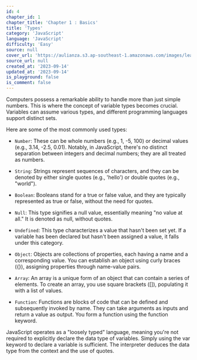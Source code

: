 ```yaml
---
id: 4
chapter_id: 1
chapter_title: 'Chapter 1 : Basics'
title: 'Types'
category: 'JavaScript'
language: 'JavaScript'
difficulty: 'Easy'
source: null
cover_url: 'https://aulianza.s3.ap-southeast-1.amazonaws.com/images/learn/javascript.webp'
source_url: null
created_at: '2023-09-14'
updated_at: '2023-09-14'
is_playground: false
is_comment: false
---
```


Computers possess a remarkable ability to handle more than just simple numbers. This is where the concept of variable types becomes crucial. Variables can assume various types, and different programming languages support distinct sets.

Here are some of the most commonly used types:

- `Number`: These can be whole numbers (e.g., 1, -5, 100) or decimal values (e.g., 3.14, -2.5, 0.01). Notably, in JavaScript, there's no distinct separation between integers and decimal numbers; they are all treated as numbers.

- `String`: Strings represent sequences of characters, and they can be denoted by either single quotes (e.g., 'hello') or double quotes (e.g., "world").

- `Boolean`: Booleans stand for a true or false value, and they are typically represented as true or false, without the need for quotes.

- `Null`: This type signifies a null value, essentially meaning "no value at all." It is denoted as null, without quotes.

- `Undefined`: This type characterizes a value that hasn't been set yet. If a variable has been declared but hasn't been assigned a value, it falls under this category.

- `Object`: Objects are collections of properties, each having a name and a corresponding value. You can establish an object using curly braces ({}), assigning properties through name-value pairs.

- `Array`: An array is a unique form of an object that can contain a series of elements. To create an array, you use square brackets ([]), populating it with a list of values.

- `Function`: Functions are blocks of code that can be defined and subsequently invoked by name. They can take arguments as inputs and return a value as output. You form a function using the function keyword.

JavaScript operates as a "loosely typed" language, meaning you're not required to explicitly declare the data type of variables. Simply using the var keyword to declare a variable is sufficient. The interpreter deduces the data type from the context and the use of quotes.
